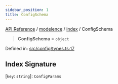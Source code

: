 ```yaml
---
sidebar_position: 1
title: ConfigSchema
---
```


[API Reference](/api-reference/modelence/index/type-aliases/../../../index) / [modelence](/api-reference/modelence/index/type-aliases/../../index) / [index](/api-reference/modelence/index/type-aliases/../index) / ConfigSchema

> **ConfigSchema** = `object`

Defined in: [src/config/types.ts:17](https://github.com/modelence/modelence/blob/3b87d65207e4ed7ebee0b08a19692450fec0975a/packages/modelence/src/config/types.ts#L17)

## Index Signature

\[`key`: `string`\]: `ConfigParams`
